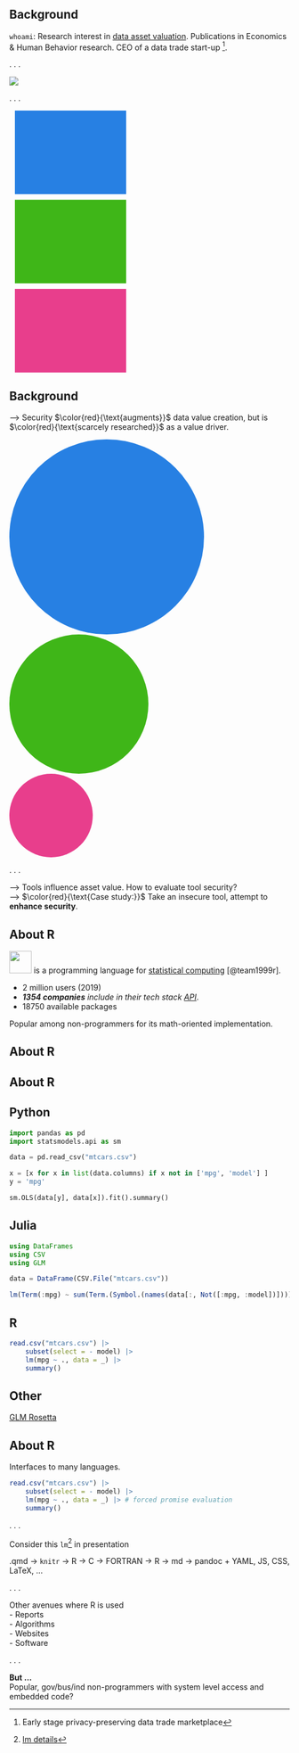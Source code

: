 
## Background {.smaller auto-animate="true" auto-animate-easing="ease-in-out"}

`whoami`: Research interest in [data asset valuation](https://en.wikipedia.org/wiki/Data_valuation). Publications in Economics & Human Behavior research. CEO of a data trade start-up ^[Early stage privacy-preserving data trade marketplace].

<!-- ORCID: 0000-0002-4343-5851 -->

. . . 

![](images/marketplaces.png){fig-align="center"}

. . . 

::: r-hstack

```{=tex}
\begin{align*}
\omega &\approx \sum_{i=1}^{n} f(x_i)\\
\omega &\approx x_{i_{rel}} + x_{i_{acc}} + x_{i_{...}} ... x_{n_{...}}
\end{align*}
```

::: {data-id="box1" auto-animate-delay="0" style="background: #2780e3; width: 200px; height: 150px; margin: 10px;"}
:::

::: {data-id="box2" auto-animate-delay="0.1" style="background: #3fb618; width: 200px; height: 150px; margin: 10px;"}
:::

::: {data-id="box3" auto-animate-delay="0.2" style="background: #e83e8c; width: 200px; height: 150px; margin: 10px;"}
:::
:::

## Background {.smaller auto-animate="true" auto-animate-easing="ease-in-out"}

--> Security $\color{red}{\text{augments}}$ data value creation, but is $\color{red}{\text{scarcely researched}}$ as a value driver.

::: r-stack
::: {data-id="box1" style="background: #2780e3; width: 350px; height: 350px; border-radius: 200px;"}
:::

::: {data-id="box2" style="background: #3fb618; width: 250px; height: 250px; border-radius: 200px;"}
:::

::: {data-id="box3" style="background: #e83e8c; width: 150px; height: 150px; border-radius: 200px;"}
:::

:::

. . . 

--> Tools influence asset value. How to evaluate tool security?  
--> $\color{red}{\text{Case study:}}$ Take an insecure tool, attempt to **enhance security**.

## About R

![](images/R-logo.svg){height="40"} is a programming language for [statistical computing](https://www.r-project.org/) [@team1999r].  

-  2 million users (2019)\
- _**1354 companies** include \R in their tech stack [API](https://stackshare.io/api)_. \
- 18750 available packages  

Popular among non-programmers for its math-oriented implementation. 

<!-- see data/leads.csv for data stackshare data dump -->

## About R {background-iframe="https://www.tiobe.com/tiobe-index/"}

## About R {auto-animate="true" auto-animate-easing="ease-in-out"}

::: panel-tabset

## Python

``` python
import pandas as pd
import statsmodels.api as sm

data = pd.read_csv("mtcars.csv")

x = [x for x in list(data.columns) if x not in ['mpg', 'model'] ]
y = 'mpg'

sm.OLS(data[y], data[x]).fit().summary()
```

## Julia

``` julia
using DataFrames
using CSV
using GLM

data = DataFrame(CSV.File("mtcars.csv"))

lm(Term(:mpg) ~ sum(Term.(Symbol.(names(data[:, Not([:mpg, :model])])))), data)
```

## R

``` r 
read.csv("mtcars.csv") |>
	subset(select = - model) |>
	lm(mpg ~ ., data = _) |>
	summary()
```

## Other

[GLM Rosetta](https://rosettacode.org/wiki/Multiple_regression#C)

:::

## About R {.smaller auto-animate="true" auto-animate-easing="ease-in-out"}

Interfaces to many languages.  

``` .R
read.csv("mtcars.csv") |>
	subset(select = - model) |>
	lm(mpg ~ ., data = _) |> # forced promise evaluation
	summary()
```

. . . 

Consider this `lm`^[[lm details](https://madrury.github.io/jekyll/update/statistics/2016/07/20/lm-in-R.html)] in presentation  

.qmd -> `knitr` -> R -> C -> FORTRAN -> R -> md -> pandoc + YAML, JS, CSS, LaTeX, ...

. . . 

Other avenues where R is used  
- Reports  
- Algorithms  
- Websites  
- Software

. . . 


**But ...**  
Popular, gov/bus/ind non-programmers with system level access and embedded code?
